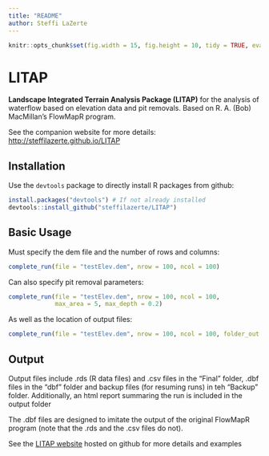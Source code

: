 ```yaml
---
title: "README"
author: Steffi LaZerte
---
```


```r
knitr::opts_chunk$set(fig.width = 15, fig.height = 10, tidy = TRUE, eval = FALSE)
```

# LITAP

__Landscape Integrated Terrain Analysis Package (LITAP)__ for the analysis of waterflow based on elevation data and pit removals. Based on R. A. (Bob) MacMillan's FlowMapR program.

See the companion website for more details: <http://steffilazerte.github.io/LITAP>

## Installation

Use the `devtools` package to directly install R packages from github:

```r
install.packages("devtools") # If not already installed
devtools::install_github("steffilazerte/LITAP") 
```

## Basic Usage

Must specify the dem file and the number of rows and columns:

```r
complete_run(file = "testElev.dem", nrow = 100, ncol = 100)
```

Can also specify pit removal parameters:

```r
complete_run(file = "testElev.dem", nrow = 100, ncol = 100, 
             max_area = 5, max_depth = 0.2)
```

As well as the location of output files:
```r
complete_run(file = "testElev.dem", nrow = 100, ncol = 100, folder_out = "./Output/")
```

## Output

Output files include .rds (R data files) and .csv files in the "Final" folder, .dbf files in the "dbf" folder and backup files (for resuming runs) in teh "Backup" folder. Additionally, an html report summaring the run is included in the output folder

The .dbf files are designed to imitate the output of the original FlowMapR program (note that the .rds and the .csv files do not).

See the [LITAP website](http://steffilazerte.github.io/LITAP/) hosted on github for more details and examples
